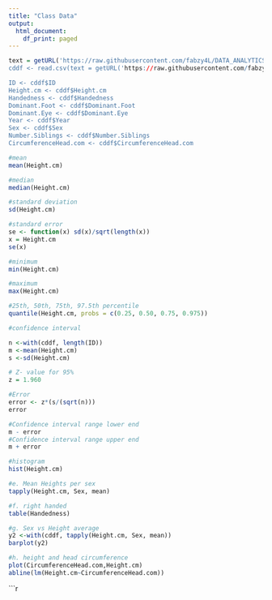 ```yaml
---
title: "Class Data"
output:
  html_document:
    df_print: paged
---
```

```r

text = getURL('https://raw.githubusercontent.com/fabzy4L/DATA_ANALYTICS/main/
cddf <- read.csv(text = getURL('https://raw.githubusercontent.com/fabzy4L/DATA_ANALYTICS/main/BIOSTATISTICS_COURSE_PROJECTS/Class-data.csv'))

ID <- cddf$ID
Height.cm <- cddf$Height.cm
Handedness <- cddf$Handedness
Dominant.Foot <- cddf$Dominant.Foot
Dominant.Eye <- cddf$Dominant.Eye
Year <- cddf$Year
Sex <- cddf$Sex
Number.Siblings <- cddf$Number.Siblings
CircumferenceHead.com <- cddf$CircumferenceHead.com


```


```r
#mean
mean(Height.cm)

#median
median(Height.cm)

#standard deviation
sd(Height.cm)

#standard error
se <- function(x) sd(x)/sqrt(length(x))
x = Height.cm
se(x)

#minimum
min(Height.cm)

#maximum
max(Height.cm)

#25th, 50th, 75th, 97.5th percentile
quantile(Height.cm, probs = c(0.25, 0.50, 0.75, 0.975))
```
```r

#confidence interval

n <-with(cddf, length(ID))
m <-mean(Height.cm)
s <-sd(Height.cm)

# Z- value for 95%
z = 1.960

#Error
error <- z*(s/(sqrt(n)))
error

#Confidence interval range lower end
m - error
#Confidence interval range upper end
m + error


```
```r
#histogram
hist(Height.cm)

```
```r

#e. Mean Heights per sex
tapply(Height.cm, Sex, mean)

```
```r

#f. right handed
table(Handedness)

```
```r
#g. Sex vs Height average
y2 <-with(cddf, tapply(Height.cm, Sex, mean))
barplot(y2)

```
```r

#h. height and head circumference
plot(CircumferenceHead.com,Height.cm)
abline(lm(Height.cm~CircumferenceHead.com))

```
```r
